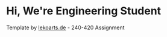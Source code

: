# Hi, We're Engineering Student 
Template by [lekoarts.de](https://www.lekoarts.de?utm_source=cara&utm_medium=Starter) - 240-420 Assignment
